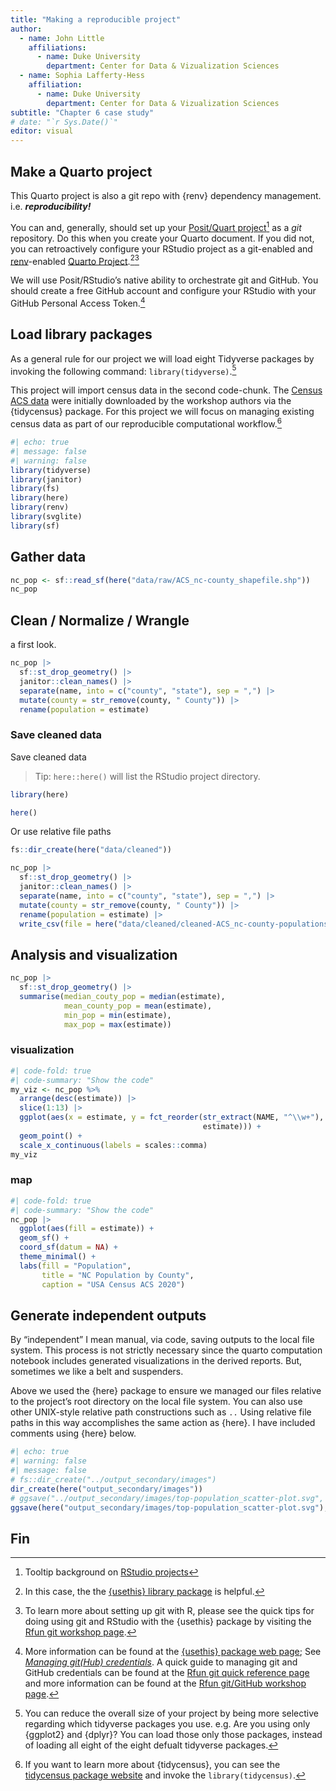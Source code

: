 ```yaml
---
title: "Making a reproducible project"
author: 
  - name: John Little
    affiliations:
      - name: Duke University
        department: Center for Data & Vizualization Sciences
  - name: Sophia Lafferty-Hess
    affiliation:
      - name: Duke University
        department: Center for Data & Vizualization Sciences    
subtitle: "Chapter 6 case study"
# date: "`r Sys.Date()`"
editor: visual
---
```


## Make a Quarto project

This Quarto project is also a git repo with {renv} dependency management. i.e. ***reproducibility!***

You can and, generally, should set up your [Posit/Quart project](https://quarto.org/docs/projects/quarto-projects.html)[^1] as a *git* repository. Do this when you create your Quarto document. If you did not, you can retroactively configure your RStudio project as a git-enabled and [renv](https://rstudio.github.io/renv/articles/renv.html)-enabled [Quarto Project](https://quarto.org/docs/projects/quarto-projects.html#creating-projects).[^2][^3]

[^1]: Tooltip background on [RStudio projects](https://support.posit.co/hc/en-us/articles/200526207-Using-Projects)

[^2]: In this case, the the [{usethis} library package](https://usethis.r-lib.org/) is helpful.

[^3]: To learn more about setting up git with R, please see the quick tips for doing using git and RStudio with the {usethis} package by visiting the [Rfun git workshop page](https://rfun.library.duke.edu/portfolio/git_workshop/).

We will use Posit/RStudio's native ability to orchestrate git and GitHub. You should create a free GitHub account and configure your RStudio with your GitHub Personal Access Token.[^4]

[^4]: More information can be found at the [{usethis} package web page](https://usethis.r-lib.org/); See [*Managing git(Hub) credentials*](https://usethis.r-lib.org/articles/git-credentials.html). A quick guide to managing git and GitHub credentials can be found at the [Rfun git quick reference page](https://rfun.library.duke.edu/git) and more information can be found at the [Rfun git/GitHub workshop page](https://rfun.library.duke.edu/portfolio/git_workshop/).

## Load library packages

As a general rule for our project we will load eight Tidyverse packages by invoking the following command: `library(tidyverse)`.[^5]

[^5]: You can reduce the overall size of your project by being more selective regarding which tidyverse packages you use. e.g. Are you using only {ggplot2} and {dplyr}? You can load those only those packages, instead of loading all eight of the eight defualt tidyverse packages.

This project will import census data in the second code-chunk. The [Census ACS data](https://www.census.gov/programs-surveys/acs/) were initially downloaded by the workshop authors via the {tidycensus} package. For this project we will focus on managing existing census data as part of our reproducible computational workflow.[^6]

[^6]: If you want to learn more about {tidycensus}, you can see the [tidycensus package website](https://walker-data.com/tidycensus/) and invoke the `library(tidycensus)`.

```r
#| echo: true
#| message: false
#| warning: false
library(tidyverse)
library(janitor)
library(fs)
library(here)
library(renv)
library(svglite)
library(sf)
```

## Gather data

```r
nc_pop <- sf::read_sf(here("data/raw/ACS_nc-county_shapefile.shp"))
nc_pop 
```

## Clean / Normalize / Wrangle

a first look.

```r
nc_pop |>
  sf::st_drop_geometry() |> 
  janitor::clean_names() |>
  separate(name, into = c("county", "state"), sep = ",") |>
  mutate(county = str_remove(county, " County")) |>
  rename(population = estimate) 
```

### Save cleaned data

Save cleaned data

> Tip: `here::here()` will list the RStudio project directory.

```r
library(here)

here()
```

Or use relative file paths

```r
fs::dir_create(here("data/cleaned"))

nc_pop |>
  sf::st_drop_geometry() |> 
  janitor::clean_names() |>
  separate(name, into = c("county", "state"), sep = ",") |>
  mutate(county = str_remove(county, " County")) |>
  rename(population = estimate) |>
  write_csv(file = here("data/cleaned/cleaned-ACS_nc-county-populations.csv"))
```

## Analysis and visualization

```r
nc_pop |>
  sf::st_drop_geometry() |>
  summarise(median_couty_pop = median(estimate), 
            mean_county_pop = mean(estimate),
            min_pop = min(estimate),
            max_pop = max(estimate))
```

### visualization

```r
#| code-fold: true
#| code-summary: "Show the code"
my_viz <- nc_pop %>% 
  arrange(desc(estimate)) |> 
  slice(1:13) |>
  ggplot(aes(x = estimate, y = fct_reorder(str_extract(NAME, "^\\w+"), 
                                           estimate))) + 
  geom_point() +
  scale_x_continuous(labels = scales::comma)
my_viz
```

### map

```r
#| code-fold: true
#| code-summary: "Show the code"
nc_pop |> 
  ggplot(aes(fill = estimate)) + 
  geom_sf() +
  coord_sf(datum = NA) +
  theme_minimal() +
  labs(fill = "Population", 
       title = "NC Population by County",
       caption = "USA Census ACS 2020")
```

## Generate independent outputs

By "independent" I mean manual, via code, saving outputs to the local file system. This process is not strictly necessary since the quarto computation notebook includes generated visualizations in the derived reports. But, sometimes we like a belt and suspenders.

Above we used the {here} package to ensure we managed our files relative to the project's root directory on the local file system. You can also use other UNIX-style relative path constructions such as `..` Using relative file paths in this way accomplishes the same action as {here}. I have included comments using {here} below.

```r
#| echo: true
#| warning: false
#| message: false
# fs::dir_create("../output_secondary/images")
dir_create(here("output_secondary/images"))
# ggsave("../output_secondary/images/top-population_scatter-plot.svg", my_viz)
ggsave(here("output_secondary/images/top-population_scatter-plot.svg"), my_viz)
```

## Fin
